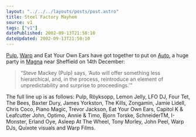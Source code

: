 ```yaml
---
layout: "../../../layouts/posts/post.astro"
title: Steel Factory Mayhem
source: v1
tags: ["v1"]
datePublished: 2002-09-13T21:58:10
dateUpdated: 2002-09-13T21:58:10
---
```


[Pulp][1], [Warp][2] and Eat Your Own Ears have got together to put on [Auto][3], a huge party in [Magna][4] near Sheffield on 14th December:

> &#8220;Steve Mackey (Pulp) says, &#8216;Auto will offer something less hierarchical, and, in the process, reintroduce an element of unpredictability and surprise to proceedings.'&#8221;

The full line up is as follows: Pulp, R&ouml;yksopp, Lemon Jelly, LFO DJ, Four Tet, The Bees, Baxter Dury, James Yorkston, The Kills, Zongamin, Jamie Lidell, Chris Coco, Piano Magic, Trevor Jackson, Eat Your Own Ears, Capitol K & Leafcutter John, Optimo, Annie & Timo, Bjorn Torske, SchneiderTM, I-Monster, Erland Oye, Asleep At The Wheel, Tony Morley, John Peel, Warp DJs, Quixote visuals and Warp Films.

[1]: http://www.pulponline.com/ "Pulp People: official Pulp website"
[2]: http://www.warprecords.com/ "Warp Records"
[3]: http://www.warprecords.com/news/?ti_id=495 "Warp Records: OVER SEVEN HOURS OF STEEL FACTORY MAYHEM"
[4]: http://www.magnatrust.org.uk/ "Magna Science & Adventure Centre - a converted steel works, or possibly a post-industrial Alton Towers?"
